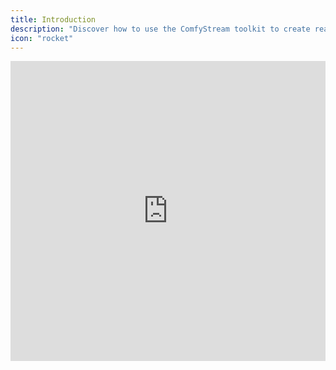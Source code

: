 ```yaml
---
title: Introduction
description: "Discover how to use the ComfyStream toolkit to create real-time AI video workflows with ComfyUI."
icon: "rocket"
---
```


<iframe width="100%" height="480" src="https://www.youtube.com/embed/rhiWCRTTmDk" title="Livepeer video player" frameborder="0" allow="accelerometer; autoplay; clipboard-write; encrypted-media; gyroscope; picture-in-picture" allowfullscreen />


## Overview

ComfyStream is a comprehensive toolkit for creating interactive, real-time AI audio and video workflows directly in [ComfyUI](https://www.comfy.org/). It equips you with all the tools needed to design and customize workflows, including:

- [ComfyStream](https://github.com/livepeer/comfystream): A custom node that streams audio and video from your webcam and microphone to ComfyUI for real-time processing, then receives and returns the processed outputs.
- [ComfyUI-Stream-Pack](https://github.com/livepeer/ComfyUI-Stream-Pack): A suite of custom nodes designed for building real-time audio and video workflows.

In addition, ComfyStream provides a [knowledge base](https://docs.comfystream.com/) created by our research team. It includes guides on optimizing workflows, foundational workflows to get started, and detailed explanations of tools and nodes to help you build real-time use cases effectively.

## Getting Started

Ready to dive in? Use the resources below to set up your environment and start building with ComfyStream.

<CardGroup cols={2}>
  <Card
    title="Install ComfyStream"
    icon="pen-to-square"
    href="install-comfystream"
  >
    Step-by-step instructions to install ComfyStream and start creating real-time workflows.
  </Card>
  <Card
    title="Checkout the ComfyUI-Stream-Pack"
    icon="cube"
    href="https://github.com/livepeer/ComfyUI-Stream-Pack"
  >
    A collection of custom nodes for building realtime audio and video workflows.
  </Card>
</CardGroup>

